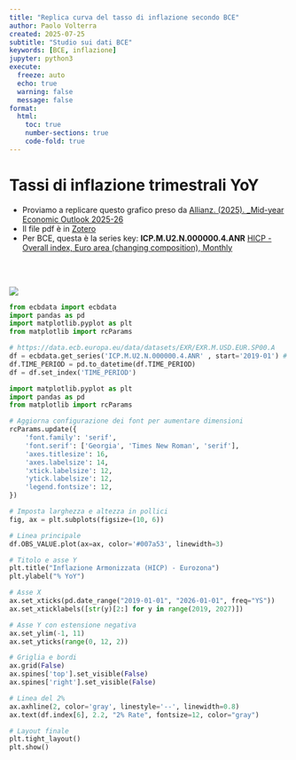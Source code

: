 ```yaml
---
title: "Replica curva del tasso di inflazione secondo BCE"
author: Paolo Volterra
created: 2025-07-25
subtitle: "Studio sui dati BCE"
keywords: [BCE, inflazione]
jupyter: python3
execute:
  freeze: auto
  echo: true
  warning: false
  message: false
format:
  html:
    toc: true
    number-sections: true
    code-fold: true
---
```


# Tassi di inflazione trimestrali YoY

- Proviamo a replicare questo grafico preso da [Allianz. (2025). _Mid-year Economic Outlook 2025-26](https://www.allianz-trade.com/content/dam/onemarketing/aztrade/allianz-trade_com/it_it/allianz-trade-it/news-e-approfondimenti/pdf-studi-economici/mid-year-economic-outlook-2025-26.pdf)
- Il file pdf è in [Zotero](zotero://select/library/items/FD23KCPH)
- Per BCE, questa è la series key: **ICP.M.U2.N.000000.4.ANR**  [HICP - Overall index, Euro area (changing composition), Monthly](https://data.ecb.europa.eu/data/datasets/ICP/ICP.M.U2.N.000000.4.ANR)

<br> </br>

![](./media/2025072502.png)


```python
from ecbdata import ecbdata
import pandas as pd
import matplotlib.pyplot as plt
from matplotlib import rcParams

# https://data.ecb.europa.eu/data/datasets/EXR/EXR.M.USD.EUR.SP00.A
df = ecbdata.get_series('ICP.M.U2.N.000000.4.ANR' , start='2019-01') #
df.TIME_PERIOD = pd.to_datetime(df.TIME_PERIOD)
df = df.set_index('TIME_PERIOD')
```

```python
import matplotlib.pyplot as plt
import pandas as pd
from matplotlib import rcParams

# Aggiorna configurazione dei font per aumentare dimensioni
rcParams.update({
    'font.family': 'serif',
    'font.serif': ['Georgia', 'Times New Roman', 'serif'],
    'axes.titlesize': 16,
    'axes.labelsize': 14,
    'xtick.labelsize': 12,
    'ytick.labelsize': 12,
    'legend.fontsize': 12,
})

# Imposta larghezza e altezza in pollici
fig, ax = plt.subplots(figsize=(10, 6))

# Linea principale
df.OBS_VALUE.plot(ax=ax, color='#007a53', linewidth=3)

# Titolo e asse Y
plt.title("Inflazione Armonizzata (HICP) - Eurozona")
plt.ylabel("% YoY")

# Asse X
ax.set_xticks(pd.date_range("2019-01-01", "2026-01-01", freq="YS"))
ax.set_xticklabels([str(y)[2:] for y in range(2019, 2027)])

# Asse Y con estensione negativa
ax.set_ylim(-1, 11)
ax.set_yticks(range(0, 12, 2))

# Griglia e bordi
ax.grid(False)
ax.spines['top'].set_visible(False)
ax.spines['right'].set_visible(False)

# Linea del 2%
ax.axhline(2, color='gray', linestyle='--', linewidth=0.8)
ax.text(df.index[6], 2.2, "2% Rate", fontsize=12, color="gray")

# Layout finale
plt.tight_layout()
plt.show()

```

